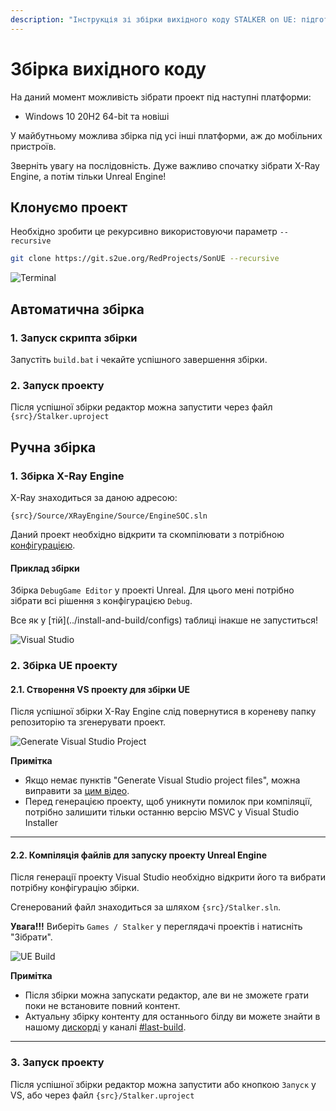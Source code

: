 ```yaml
---
description: "Інструкція зі збірки вихідного коду STALKER on UE: підготовка, автоматична та ручна збірка проекту, запуск редактора."
---
```



# Збірка вихідного коду

На даний момент можливість зібрати проект під наступні платформи:

- Windows 10 20H2 64-bit та новіші

У майбутньому можлива збірка під усі інші платформи, аж до мобільних пристроїв.

<Callout type="info" emoji="ℹ️">
  Зверніть увагу на послідовність. Дуже важливо спочатку зібрати X-Ray Engine, а потім тільки Unreal Engine!
</Callout>

## Клонуємо проект

Необхідно зробити це рекурсивно використовуючи параметр `--recursive`

```bash
git clone https://git.s2ue.org/RedProjects/SonUE --recursive
```

![Terminal](./build.ru/img/git-clone.png)

## Автоматична збірка

### 1. Запуск скрипта збірки

Запустіть `build.bat` і чекайте успішного завершення збірки.

### 2. Запуск проекту

Після успішної збірки редактор можна запустити через файл `{src}/Stalker.uproject`

## Ручна збірка

### 1. Збірка X-Ray Engine

X-Ray знаходиться за даною адресою:

```path
{src}/Source/XRayEngine/Source/EngineSOC.sln
```

Даний проект необхідно відкрити та скомпілювати з потрібною [конфігурацією](../install-and-build/configs).

#### Приклад збірки

Збірка `DebugGame Editor` у проекті Unreal. Для цього мені потрібно зібрати всі рішення з конфігурацією `Debug`.

<Callout type="warning" emoji="⚠️">
  Все як у [тій](../install-and-build/configs) таблиці інакше не запуститься!
</Callout>

![Visual Studio](./build.ru/img/xray-build.png)

### 2. Збірка UE проекту

#### 2.1. Створення VS проекту для збірки UE

Після успішної збірки X-Ray Engine слід повернутися в кореневу папку репозиторію та згенерувати проект.

![Generate Visual Studio Project](./build.ru/img/generate-vs-project.png)

**Примітка**

- Якщо немає пунктів "Generate Visual Studio project files", можна виправити за [цим відео](https://www.youtube.com/watch?v=MZu5EB2UfiA).
- Перед генерацією проекту, щоб уникнути помилок при компіляції, потрібно залишити тільки останню версію MSVC у Visual Studio Installer

---

#### 2.2. Компіляція файлів для запуску проекту Unreal Engine

Після генерації проекту Visual Studio необхідно відкрити його та вибрати потрібну конфігурацію збірки.

Сгенерований файл знаходиться за шляхом `{src}/Stalker.sln`.

**Увага!!!** Виберіть `Games / Stalker` у переглядачі проектів і натисніть "Зібрати".

![UE Build](./build.ru/img/ue-build.png)

**Примітка**

- Після збірки можна запускати редактор, але ви не зможете грати поки не встановите повний контент.
- Актуальну збірку контенту для останнього білду ви можете знайти в нашому [дискорді](https://discord.gg/red-projects-530968529311367178) у каналі [#last-build](https://discord.com/channels/530968529311367178/1085389969675268196).

---

### 3. Запуск проекту

Після успішної збірки редактор можна запустити або кнопкою `Запуск` у VS, або через файл `{src}/Stalker.uproject`
